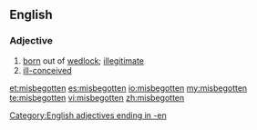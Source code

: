 ==English==

===Adjective===
{{en-adj}}

# [[born]] out of [[wedlock]]; [[illegitimate]]
# [[ill-conceived]]

[[Category:English adjectives ending in -en]]

[[et:misbegotten]]
[[es:misbegotten]]
[[io:misbegotten]]
[[my:misbegotten]]
[[te:misbegotten]]
[[vi:misbegotten]]
[[zh:misbegotten]]